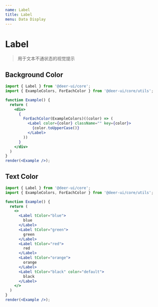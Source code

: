 ```yaml
---
name: Label
title: Label
menu: Data Display
---
```


# Label

> 用于文本不通状态的视觉提示

## Background Color

```jsx live noInline
import { Label } from '@deer-ui/core';
import { ExampleColors, ForEachColor } from '@deer-ui/core/utils';

function Example() {
  return (
    <div>
      {
        ForEachColor(ExampleColors)((color) => (
          <Label color={color} className="" key={color}>
            {color.toUpperCase()}
          </Label>
        ))
      }
    </div>
  )
}
render(<Example />);
```

## Text Color

```jsx live noInline
import { Label } from '@deer-ui/core';
import { ExampleColors, ForEachColor } from '@deer-ui/core/utils';

function Example() {
  return (
    <>
      <Label tColor="blue">
        blue
      </Label>
      <Label tColor="green">
        green
      </Label>
      <Label tColor="red">
        red
      </Label>
      <Label tColor="orange">
        orange
      </Label>
      <Label tColor="black" color="default">
        black
      </Label>
    </>
  )
}
render(<Example />);
```

